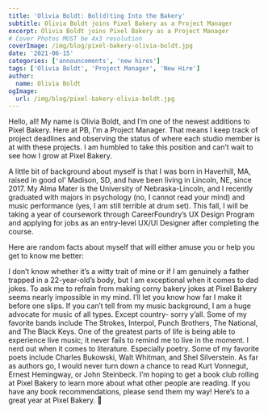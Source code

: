 ```yaml
---
title: 'Olivia Boldt: Bol(d)ting Into the Bakery'
subtitle: Olivia Boldt joins Pixel Bakery as a Project Manager
excerpt: Olivia Boldt joins Pixel Bakery as a Project Manager
# Cover Photos MUST be 4x3 resolution
coverImage: /img/blog/pixel-bakery-olivia-boldt.jpg
date: '2021-06-15'
categories: ['announcements', 'new hires']
tags: ['Olivia Boldt', 'Project Manager', 'New Hire']
author:
  name: Olivia Boldt
ogImage:
  url: /img/blog/pixel-bakery-olivia-boldt.jpg
---
```


Hello, all! My name is Olivia Boldt, and I’m one of the newest additions to Pixel Bakery. Here at PB, I’m a Project Manager. That means I keep track of project deadlines and observing the status of where each studio member is at with these projects. I am humbled to take this position and can’t wait to see how I grow at Pixel Bakery.

A little bit of background about myself is that I was born in Haverhill, MA, raised in good ol’ Madison, SD, and have been living in Lincoln, NE, since 2017. My Alma Mater is the University of Nebraska-Lincoln, and I recently graduated with majors in psychology (no, I cannot read your mind) and music performance (yes, I am still terrible at drum set). This fall, I will be taking a year of coursework through CareerFoundry’s UX Design Program and applying for jobs as an entry-level UX/UI Designer after completing the course.

Here are random facts about myself that will either amuse you or help you get to know me better:

I don’t know whether it’s a witty trait of mine or if I am genuinely a father trapped in a 22-year-old’s body, but I am exceptional when it comes to dad jokes. To ask me to refrain from making corny bakery jokes at Pixel Bakery seems nearly impossible in my mind. I’ll let you know how far I make it before one slips.
If you can’t tell from my music background, I am a huge advocate for music of all types. Except country- sorry y’all. Some of my favorite bands include The Strokes, Interpol, Punch Brothers, The National, and The Black Keys. One of the greatest parts of life is being able to experience live music; it never fails to remind me to live in the moment.
I nerd out when it comes to literature. Especially poetry. Some of my favorite poets include Charles Bukowski, Walt Whitman, and Shel Silverstein. As far as authors go, I would never turn down a chance to read Kurt Vonnegut, Ernest Hemingway, or John Steinbeck. I’m hoping to get a book club rolling at Pixel Bakery to learn more about what other people are reading. If you have any book recommendations, please send them my way!
Here’s to a great year at Pixel Bakery. 🙂
